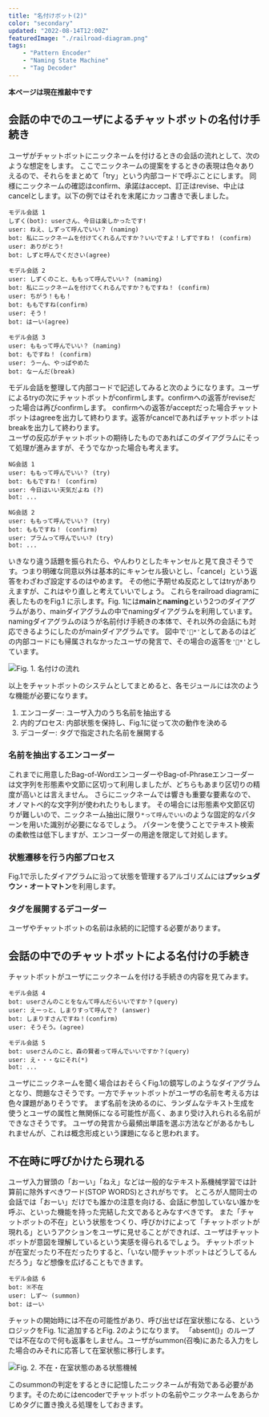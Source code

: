 ```yaml
---
title: "名付けボット(2)"
color: "secondary"
updated: "2022-08-14T12:00Z"
featuredImage: "./railroad-diagram.png"
tags: 
    - "Pattern Encoder"
    - "Naming State Machine"
    - "Tag Decoder"
---
```


 **本ページは現在推敲中です**

## 会話の中でのユーザによるチャットボットの名付け手続き

ユーザがチャットボットにニックネームを付けるときの会話の流れとして、次のような想定をします。
ここでニックネームの提案をするときの表現は色々ありえるので、それらをまとめて「try」という内部コードで呼ぶことにします。
同様にニックネームの確認はconfirm、承諾はaccept、訂正はrevise、中止はcancelとします。以下の例ではそれを末尾にカッコ書きで表しました。

```
モデル会話 1
しずく(bot): userさん、今日は楽しかったです!
user: ねえ、しずって呼んでいい？ (naming)
bot: 私にニックネームを付けてくれるんですか？いいですよ！しずですね！ (confirm)
user: ありがとう!
bot: しずと呼んでください(agree)

モデル会話 2
user: しずくのこと、ももって呼んでいい？ (naming)
bot: 私にニックネームを付けてくれるんですか？もですね！ (confirm)
user: ちがう！もも！
bot: ももですね(confirm)
user: そう！
bot: はーい(agree)

モデル会話 3
user: ももって呼んでいい？ (naming)
bot: もですね！ (confirm)
user: うーん、やっぱやめた
bot: なーんだ(break)
```

モデル会話を整理して内部コードで記述してみると次のようになります。ユーザによるtryの次にチャットボットがconfirmします。confirmへの返答がreviseだった場合は再びconfirmします。
confirmへの返答がacceptだった場合チャットボットはagreeを出力して終わります。返答がcancelであればチャットボットはbreakを出力して終わります。  
ユーザの反応がチャットボットの期待したものであればこのダイアグラムにそって処理が進みますが、そうでなかった場合も考えます。

```
NG会話 1
user: ももって呼んでいい？ (try)
bot: ももですね！ (confirm)
user: 今日はいい天気だよね (?)
bot: ...

NG会話 2
user: ももって呼んでいい？ (try)
bot: ももですね！ (confirm)
user: プラムって呼んでいい? (try)
bot: ...
```

いきなり違う話題を振られたら、やんわりとしたキャンセルと見て良さそうです。つまり明確な同意以外は基本的にキャンセル扱いとし、「cancel」という返答をわざわざ設定するのはやめます。
その他に予期せぬ反応としてはtryがありえますが、これはやり直しと考えていいでしょう。
これらをrailroad diagramに表したものをFig.1 に示します。Fig. 1には**main**と**naming**という2つのダイアグラムがあり、mainダイアグラムの中でnamingダイアグラムを利用しています。
namingダイアグラムのほうが名前付け手続きの本体で、それ以外の会話にも対応できるようにしたのがmainダイアグラムです。
図中で`'🧑*'`としてあるのはどの内部コードにも帰属されなかったユーザの発言で、その場合の返答を`'🤖*'`としています。

![Fig. 1. 名付けの流れ](./naming-diagram.png)

以上をチャットボットのシステムとしてまとめると、各モジュールには次のような機能が必要になります。

1. エンコーダー: ユーザ入力のうち名前を抽出する
2. 内的プロセス: 内部状態を保持し、Fig.1に従って次の動作を決める
3. デコーダー: タグで指定された名前を展開する

### 名前を抽出するエンコーダー
これまでに用意したBag-of-WordエンコーダーやBag-of-Phraseエンコーダーは文字列を形態素や文節に区切って利用しましたが、どちらもあまり区切りの精度が高いとは言えません。
さらにニックネームでは響きも重要な要素なので、オノマトペ的な文字列が使われたりもします。
その場合には形態素や文節区切りが難しいので、ニックネーム抽出に限り`*って呼んでいい`のような固定的なパターンを用いた識別が必要になるでしょう。
パターンを使うことでテキスト検索の柔軟性は低下しますが、エンコーダーの用途を限定して対処します。

### 状態遷移を行う内部プロセス
Fig.1で示したダイアグラムに沿って状態を管理するアルゴリズムには**プッシュダウン・オートマトン**を利用します。


### タグを展開するデコーダー
ユーザやチャットボットの名前は永続的に記憶する必要があります。


## 会話の中でのチャットボットによる名付けの手続き

チャットボットがユーザにニックネームを付ける手続きの内容を見てみます。

```
モデル会話 4
bot: userさんのことをなんて呼んだらいいですか？(query)
user: えーっと、しまりすって呼んで？ (answer)
bot: しまりすさんですね！(confirm)
user: そうそう。(agree)

モデル会話 5
bot: userさんのこと、森の賢者って呼んでいいですか？(query)
user: え・・・なにそれ(*)
bot: ...
```
ユーザにニックネームを聞く場合はおそらくFig.1の鏡写しのようなダイアグラムとなり、問題なさそうです。一方でチャットボットがユーザの名前を考える方は色々課題がありそうです。
まず名前を決めるのに、ランダムなテキスト生成を使うとユーザの属性と無関係になる可能性が高く、あまり受け入れられる名前ができなさそうです。
ユーザの発言から最頻出単語を選ぶ方法などがあるかもしれませんが、これは概念形成という課題になると思われます。


## 不在時に呼びかけたら現れる
ユーザ入力冒頭の「おーい」「ねえ」などは一般的なテキスト系機械学習では計算前に除外すべきワード(STOP WORDS)とされがちです。
ところが人間同士の会話では「おーい」だけでも誰かの注意を向ける、会話に参加していない誰かを呼ぶ、といった機能を持った完結した文であるとみなすべきです。
また「チャットボットの不在」という状態をつくり、呼びかけによって「チャットボットが現れる」というアクションをユーザに見せることができれば、ユーザはチャットボットが意図を理解しているという実感を得られるでしょう。
チャットボットが在室だったり不在だったりすると、「いない間チャットボットはどうしてるんだろう」など想像を広げることもできます。

```
モデル会話 6
bot: ※不在
user: しず〜 (summon)
bot: はーい
```
チャットの開始時には不在の可能性があり、呼び出せば在室状態になる、というロジックをFig. 1に追加するとFig. 2のようになります。
「absent()」のループでは不在なので何も返事をしません。ユーザがsummon(召喚)にあたる入力をした場合のみそれに応答して在室状態に移行します。

![Fig. 2. 不在・在室状態のある状態機械](./naming-diagram2.png)

このsummonの判定をするときに記憶したニックネームが有効である必要があります。そのためにはencoderでチャットボットの名前やニックネームをあらかじめタグに置き換える処理をしておきます。

